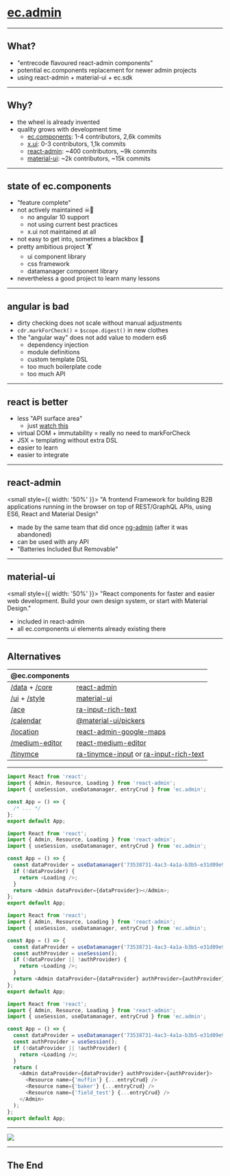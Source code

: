 
# [ec.admin](https://github.com/entrecode/ec.admin/tree/develop)

<!-- run me with `npm run deck` -->
<!-- also run `npm run demo` -->

---

## What?

- "entrecode flavoured react-admin components"
- potential ec.components replacement for newer admin projects
- using react-admin + material-ui + ec.sdk

---

## Why?

- the wheel is already invented
- quality grows with development time
  - [ec.components](https://github.com/entrecode/ec.components): 1-4 contributors, 2,6k commits
  - [x.ui](https://github.com/entrecode/x.ui): 0-3 contributors, 1,1k commits
  - [react-admin](https://github.com/marmelab/react-admin): ~400 contributors, ~9k commits
  - [material-ui](https://github.com/mui-org/material-ui): ~2k contributors, ~15k commits

---

## state of ec.components

- "feature complete"
- not actively maintained ☠🐎
  - no angular 10 support
  - not using current best practices
  - x.ui not maintained at all
- not easy to get into, sometimes a blackbox 🕋
- pretty ambitious project 🏋
  - ui component library
  - css framework
  - datamanager component library
- nevertheless a good project to learn many lessons

---


## angular is bad

- dirty checking does not scale without manual adjustments
- `cdr.markForCheck()` = `$scope.digest()` in new clothes
- the "angular way" does not add value to modern es6
  - dependency injection
  - module definitions
  - custom template DSL
  - too much boilerplate code
  - too much API

---

## react is better

- less "API surface area" <!-- https://www.youtube.com/watch?v=4anAwXYqLG8-->
  - just [watch this](https://www.youtube.com/watch?v=4anAwXYqLG8)
- virtual DOM + immutability = really no need to markForCheck
- JSX = templating without extra DSL
- easier to learn
- easier to integrate

---

## react-admin

<small style={{ width: '50%' }}>
  "A frontend Framework for building B2B applications running in the browser on top of REST/GraphQL APIs, using ES6,
  React and Material Design"
</small>

- made by the same team that did once [ng-admin](https://github.com/marmelab/ng-admin) (after it was abandoned)
- can be used with any API
- "Batteries Included But Removable"

---

## material-ui

<small style={{ width: '50%' }}>
  "React components for faster and easier web development. Build your own design system, or start with Material Design."
</small>

- included in react-admin
- all ec.components ui elements already existing there

---

## Alternatives

| @ec.components                                                                                                                                                |                                                                                                                                                                                   |
| ------------------------------------------------------------------------------------------------------------------------------------------------------------- | --------------------------------------------------------------------------------------------------------------------------------------------------------------------------------- |
| [/data](https://github.com/entrecode/ec.components/tree/master/packages/data) + [/core](https://github.com/entrecode/ec.components/tree/master/packages/core) | [react-admin](https://github.com/marmelab/react-admin)                                                                                                                            |
| [/ui](https://github.com/entrecode/ec.components/tree/master/packages/ui) + [/style](https://github.com/entrecode/ec.components/tree/master/packages/style)   | [material-ui](https://material-ui.com/)                                                                                                                                           |
| [/ace](https://github.com/entrecode/ec.components/tree/master/packages/ace)                                                                                   | [ra-input-rich-text](https://github.com/marmelab/react-admin/tree/master/packages/ra-input-rich-text)                                                                             |
| [/calendar](https://github.com/entrecode/ec.components/tree/master/packages/calendar#eccomponentscalendar)                                                    | [@material-ui/pickers](@material-ui/pickers)                                                                                                                                      |
| [/location](https://github.com/entrecode/ec.components/tree/master/packages/location)                                                                         | [react-admin-google-maps](https://github.com/FusionWorks/react-admin-google-maps)                                                                                                 |
| [/medium-editor](https://github.com/entrecode/ec.components/tree/master/packages/medium-editor)                                                               | [react-medium-editor](https://github.com/wangzuo/react-medium-editor)                                                                                                             |
| [/tinymce](https://github.com/entrecode/ec.components/tree/master/packages/tinymce)                                                                           | [ra-tinymce-input](https://github.com/Whitebolt/ra-tinymce-input#readme) or [ra-input-rich-text](https://github.com/marmelab/react-admin/tree/master/packages/ra-input-rich-text) |

---

<CodeSurfer>

```js title="Code Example" subtitle="imports"
import React from 'react';
import { Admin, Resource, Loading } from 'react-admin';
import { useSession, useDatamanager, entryCrud } from 'ec.admin';

const App = () => {
  /* ... */
};
export default App;
```

```js title="Code Example" subtitle="useDatamanager hook"
import React from 'react';
import { Admin, Resource, Loading } from 'react-admin';
import { useSession, useDatamanager, entryCrud } from 'ec.admin';

const App = () => {
  const dataProvider = useDatamanager('73538731-4ac3-4a1a-b3b5-e31d09e94d42');
  if (!dataProvider) {
    return <Loading />;
  }
  return <Admin dataProvider={dataProvider}></Admin>;
};
export default App;
```

```js title="Code Example" subtitle="useSession hook"
import React from 'react';
import { Admin, Resource, Loading } from 'react-admin';
import { useSession, useDatamanager, entryCrud } from 'ec.admin';

const App = () => {
  const dataProvider = useDatamanager('73538731-4ac3-4a1a-b3b5-e31d09e94d42');
  const authProvider = useSession();
  if (!dataProvider || !authProvider) {
    return <Loading />;
  }
  return <Admin dataProvider={dataProvider} authProvider={authProvider}></Admin>;
};
export default App;
```

```js title="Code Example" subtitle="models as Resource"
import React from 'react';
import { Admin, Resource, Loading } from 'react-admin';
import { useSession, useDatamanager, entryCrud } from 'ec.admin';

const App = () => {
  const dataProvider = useDatamanager('73538731-4ac3-4a1a-b3b5-e31d09e94d42');
  const authProvider = useSession();
  if (!dataProvider || !authProvider) {
    return <Loading />;
  }
  return (
    <Admin dataProvider={dataProvider} authProvider={authProvider}>
      <Resource name={'muffin'} {...entryCrud} />
      <Resource name={'baker'} {...entryCrud} />
      <Resource name={'field_test'} {...entryCrud} />
    </Admin>
  );
};
export default App;
```

</CodeSurfer>

---

<!-- `npm run demo` + open [https://localhost:1234](https://localhost:1234) -->


<a href="https://localhost:1234" target="_blank">
  <img src={scrot} />
</a>

---

## The End
